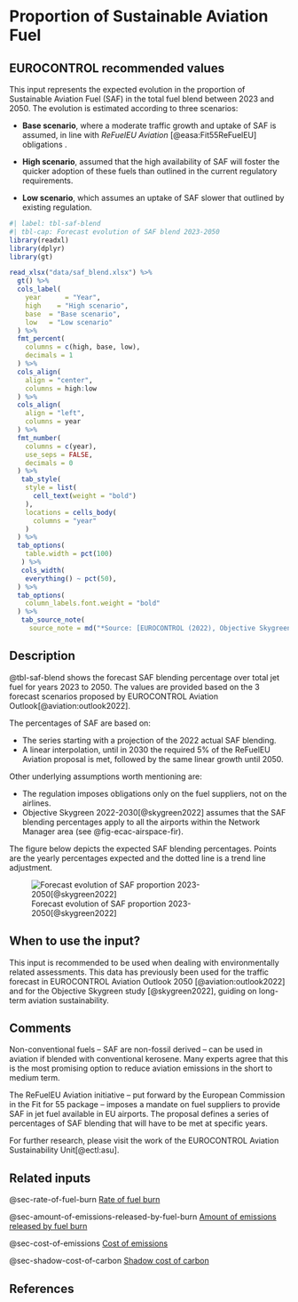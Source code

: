# Proportion of Sustainable Aviation Fuel {#sec-proportion-of-saf}

## EUROCONTROL recommended values

This input represents the expected evolution in the proportion of Sustainable Aviation Fuel (SAF) in the total fuel blend between 2023 and 2050. The evolution is estimated according to three scenarios:

* **Base scenario**, where a moderate traffic growth and uptake of SAF is assumed, in line with _ReFuelEU Aviation_ [@easa:Fit55ReFuelEU] obligations .

* **High scenario**, assumed that the high availability of SAF will foster the quicker adoption of these fuels than outlined in the current regulatory requirements.

* **Low scenario**, which assumes an uptake of SAF slower that outlined by existing regulation.

```r
#| label: tbl-saf-blend
#| tbl-cap: Forecast evolution of SAF blend 2023-2050
library(readxl)
library(dplyr)
library(gt)

read_xlsx("data/saf_blend.xlsx") %>%
  gt() %>%
  cols_label(
    year      = "Year",
    high    = "High scenario",
    base  = "Base scenario",
    low   = "Low scenario"
  ) %>%
  fmt_percent(
    columns = c(high, base, low),
    decimals = 1
  ) %>%
  cols_align(
    align = "center",
    columns = high:low
  ) %>% 
  cols_align(
    align = "left",
    columns = year
  ) %>% 
  fmt_number(
    columns = c(year),
    use_seps = FALSE,
    decimals = 0
  ) %>%
   tab_style(
    style = list(
      cell_text(weight = "bold")
    ),
    locations = cells_body(
      columns = "year"
    )
  ) %>% 
  tab_options(
    table.width = pct(100)
   ) %>% 
   cols_width(
    everything() ~ pct(50),
  ) %>% 
  tab_options(
    column_labels.font.weight = "bold"
  ) %>% 
   tab_source_note(
     source_note = md("*Source: [EUROCONTROL (2022), Objective Skygreen 2022-2030. The economics of aviation decarbonisation towards the 2030 Green Deal milestone](https://www.eurocontrol.int/publication/objective-skygreen-2022-2030)*"))
```

## Description

@tbl-saf-blend shows the forecast SAF blending percentage over total jet fuel for years 2023 to 2050. The values are provided based on the 3 forecast scenarios proposed by EUROCONTROL Aviation Outlook[@aviation:outlook2022].

The percentages of SAF are based on:

* The series starting with a projection of the 2022 actual SAF blending.
* A linear interpolation, until in 2030 the required 5% of the ReFuelEU Aviation proposal is met, followed by the same linear growth until 2050.

Other underlying assumptions worth mentioning are:

* The regulation imposes obligations only on the fuel suppliers, not on the airlines.
* Objective Skygreen 2022-2030[@skygreen2022] assumes that the SAF blending percentages apply to all the airports within the Network Manager area (see @fig-ecac-airspace-fir).

The figure below depicts the expected SAF blending percentages. Points are the yearly percentages expected and the dotted line is a trend line adjustment.

![Forecast evolution of SAF proportion 2023-2050[@skygreen2022]](figures/saf_blend.png){#fig-saf-blend}

## When to use the input?

This input is recommended to be used when dealing with environmentally related assessments. This data has previously been used for the traffic forecast in EUROCONTROL Aviation Outlook 2050 [@aviation:outlook2022] and for the Objective Skygreen study [@skygreen2022], guiding on long-term aviation sustainability.

## Comments

Non-conventional fuels – SAF are non-fossil derived – can be used in aviation if blended with conventional kerosene. Many experts agree that this is the most promising option to reduce aviation emissions in the short to medium term.

The ReFuelEU Aviation initiative – put forward by the European Commission in the Fit for 55 package – imposes a mandate on fuel suppliers to provide SAF in jet fuel available in EU airports.
The proposal defines a series of percentages of SAF blending that will have to be met at specific years. 

For further research, please visit the work of the EUROCONTROL Aviation Sustainability Unit[@ectl:asu].

## Related inputs

@sec-rate-of-fuel-burn [Rate of fuel burn](#sec-rate-of-fuel-burn)

@sec-amount-of-emissions-released-by-fuel-burn [Amount of emissions released by fuel burn](#sec-amount-of-emissions-released-by-fuel-burn)

@sec-cost-of-emissions [Cost of emissions](#sec-cost-of-emissions)

@sec-shadow-cost-of-carbon [Shadow cost of carbon](#sec-shadow-cost-of-carbon)

## References
